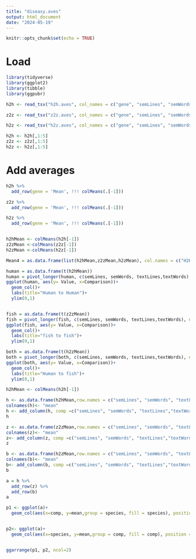 ```yaml
---
title: "diseasy.aves"
output: html_document
date: "2024-05-19"
---
```


```r
knitr::opts_chunk$set(echo = TRUE)
```

# Load
```r
library(tidyverse)
library(ggplot2)
library(tibble)
library(ggpubr)
```


```r
h2h <- read_tsv("h2h.aves", col_names = c("gene", "semLines", "semWords", "textLines", "textWords"))

z2z <- read_tsv("z2z.aves", col_names = c("gene", "semLines", "semWords", "textLines", "textWords"))

h2z <- read_tsv("h2z.aves", col_names = c("gene", "semLines", "semWords", "textLines", "textWords"))

h2h <- h2h[,1:5]
z2z <- z2z[,1:5]
h2z <- h2z[,1:5]
```

# Add averages
```r
h2h %>%
  add_row(gene = 'Mean', !!! colMeans(.[-1]))

z2z %>%
  add_row(gene = 'Mean', !!! colMeans(.[-1]))

h2z %>%
  add_row(gene = 'Mean', !!! colMeans(.[-1]))


h2hMean <- colMeans(h2h[-1])
z2zMean <-colMeans(z2z[-1])
h2zMean <-colMeans(h2z[-1])

Mean4 = as.data.frame(list(h2hMean,z2zMean,h2zMean), col.names = c("H2H","Z2Z","H2Z"))

```



```r
human = as.data.frame(t(h2hMean))
human = pivot_longer(human, c(semLines, semWords, textLines,textWords), names_to = "Comparison", values_to = "Value")
ggplot(human, aes(y= Value, x=Comparison))+
  geom_col()+
  labs(title="Human to Human")+
  ylim(0,1)


fish = as.data.frame(t(z2zMean))
fish = pivot_longer(fish, c(semLines, semWords, textLines,textWords), names_to = "Comparison", values_to = "Value")
ggplot(fish, aes(y= Value, x=Comparison))+
  geom_col()+
  labs(title="fish to fish")+
  ylim(0,1)

both = as.data.frame(t(h2zMean))
both = pivot_longer(both, c(semLines, semWords, textLines,textWords), names_to = "Comparison", values_to = "Value")
ggplot(both, aes(y= Value, x=Comparison))+
  geom_col()+
  labs(title="Human to fish")+
  ylim(0,1)


```


```r
h2hMean <- colMeans(h2h[-1])

h <- as.data.frame(h2hMean,row.names = c("semLines", "semWords", "textLines","textWords"))
colnames(h)<- "mean"
h <- add_column(h, comp =c("semLines", "semWords", "textLines","textWords"), species = "h2h")
h

z <- as.data.frame(z2zMean,row.names = c("semLines", "semWords", "textLines","textWords"))
colnames(z)<- "mean"
z<- add_column(z, comp =c("semLines", "semWords", "textLines","textWords"), species = "z2z")
z

b <- as.data.frame(h2zMean,row.names = c("semLines", "semWords", "textLines","textWords"))
colnames(b)<- "mean"
b<- add_column(b, comp =c("semLines", "semWords", "textLines","textWords"), species = "h2z")
b

a = h %>%
  add_row(z) %>%
  add_row(b)
a

```

```r
p1 <- ggplot(a)+
  geom_col(aes(x=comp, y=mean,group = species, fill = species), position = "dodge")


p2<- ggplot(a)+
  geom_col(aes(x=species, y=mean,group = comp, fill = comp), position = "dodge")


ggarrange(p1, p2, ncol=2)
```

